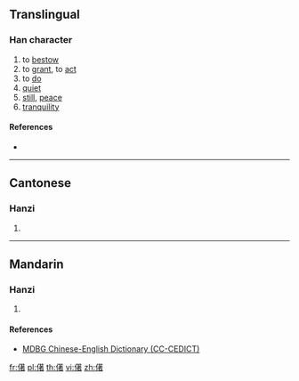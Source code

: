 ==Translingual==

===Han character===
{{Han char|rn=9|rad=人|as=12|sn=14|four=|canj=OTJA|ids=⿰亻著}}

# to [[bestow]]
# to [[grant]], to [[act]]
# to [[do]]
# [[quiet]]
# [[still]], [[peace]]
# [[tranquility]]

====References====
* {{Han ref|kx=0118.230|hdz=10223.130|uh=3482|ud=13442}}

----

==Cantonese==

===Hanzi===
{{yue-hanzi|jyut=[[zoek6]]|y=jeuk6}}

# {{defn|lang=yue|sort=人12}}

----

==Mandarin==

===Hanzi===
{{cmn-hanzi|pin=[[zhuó]] ([[zhuo2]]), [[kù]] ([[ku4]])|wg=cho<sup>2</sup>, k'u<sup>4</sup>}}

# {{defn|lang=cmn|sort=人12}}

====References====
* [http://www.mdbg.net/chindict/chindict.php?page=worddict&wdrst=1&wdqb=%E3%92%82 MDBG Chinese-English Dictionary (CC-CEDICT)]

[[fr:㒂]]
[[pl:㒂]]
[[th:㒂]]
[[vi:㒂]]
[[zh:㒂]]